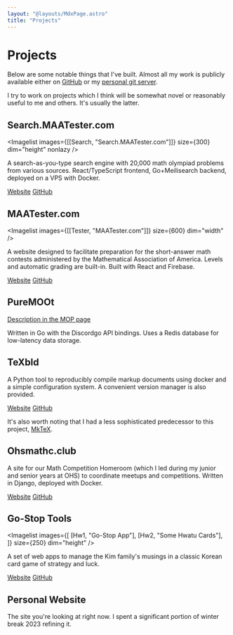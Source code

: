 ```yaml
---
layout: "@layouts/MdxPage.astro"
title: "Projects"
---
```



# Projects

Below are some notable things that I've built. Almost all my work is publicly
available either on [GitHub](https://github.com/junikimm717) or my
[personal git server](https://git.junickim.me).

I try to work on projects which I think will be somewhat novel or reasonably
useful to me and others. It's usually the latter.

## Search.MAATester.com


<Imagelist
  images={[[Search, "Search.MAATester.com"]]}
  size={300}
  dim="height"
  nonlazy
/>

A search-as-you-type search engine with 20,000 math olympiad problems from
various sources. React/TypeScript frontend, Go+Meilisearch backend, deployed on
a VPS with Docker.

[Website](https://search.maatester.com)
[GitHub](https://github.com/MAA-Contest-Tester/search)

## MAATester.com


<Imagelist images={[[Tester, "MAATester.com"]]} size={600} dim="width" />

A website designed to facilitate preparation for the short-answer math contests
administered by the Mathematical Association of America. Levels and automatic
grading are built-in. Built with React and Firebase.

[Website](https://maatester.com)
[GitHub](https://github.com/MAA-Contest-Tester/website)

## PureMOOt

[Description in the MOP page](/mop/#puremoot)

Written in Go with the Discordgo API bindings. Uses a Redis database for low-latency data storage.

## TeXbld

A Python tool to reproducibly compile markup documents using docker and a simple
configuration system. A convenient version manager is also provided.

[Website](https://texbld.com) [GitHub](https://github.com/texbld)

It's also worth noting that I had a less sophisticated predecessor to this project,
[MkTeX](https://github.com/junikimm717/mktex).

## Ohsmathc.club

A site for our Math Competition Homeroom (which I led during my junior and
senior years at OHS) to coordinate meetups and competitions. Written in
Django, deployed with Docker.

[Website](https://ohsmathc.club) [GitHub](https://github.com/junikimm717/ohsmathcc)

## Go-Stop Tools


<Imagelist
  images={[
    [Hw1, "Go-Stop App"],
    [Hw2, "Some Hwatu Cards"],
  ]}
  size={250}
  dim="height"
/>

A set of web apps to manage the Kim family's musings in a classic Korean card
game of strategy and luck.

[Website](https://gostoptools.github.io)
[GitHub](https://github.com/gostoptools)

## Personal Website

The site you're looking at right now. I spent a significant portion of winter
break 2023 refining it.
